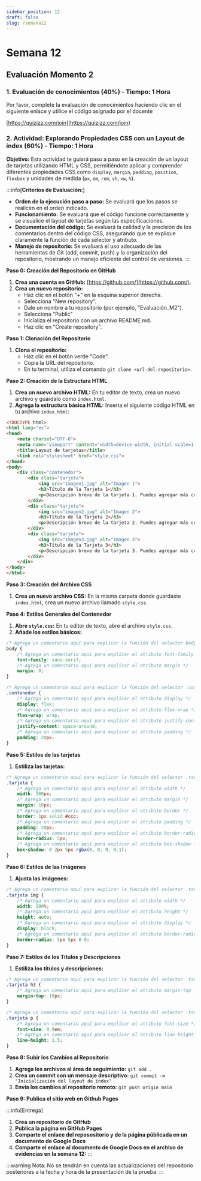 ```yaml
---
sidebar_position: 12
draft: false
slug: /semana12
---
```


# Semana 12

## Evaluación Momento 2 

### 1. Evaluación de conocimientos (40%) - Tiempo: 1 Hora

Por favor, complete la evaluación de conocimientos haciendo clic en el siguiente enlace y utilice el código asignado por el docente

[https://quizizz.com/join](https://quizizz.com/join)


### 2. Actividad: Explorando Propiedades CSS con un Layout de index (60%) - Tiempo: 1 Hora

**Objetivo:** Esta actividad te guiará paso a paso en la creación de un layout de tarjetas utilizando HTML y CSS, permitiéndote aplicar y comprender diferentes propiedades CSS como `display`, `margin`, `padding`, `position`, `flexbox` y unidades de medida (`px`, `em`, `rem`, `vh`, `vw`, `%`).

:::info[**Criterios de Evaluación:**]

*   **Orden de la ejecución paso a paso:** Se evaluará que los pasos se realicen en el orden indicado.
*   **Funcionamiento:** Se evaluará que el código funcione correctamente y se visualice el layout de tarjetas según las especificaciones.
*   **Documentación del código:** Se evaluará la calidad y la precisión de los comentarios dentro del código CSS, asegurando que se explique claramente la función de cada selector y atributo.
*   **Manejo de repositorio:** Se evaluará el uso adecuado de las herramientas de Git (add, commit, push) y la organización del repositorio, mostrando un manejo eficiente del control de versiones.
:::

**Paso 0: Creación del Repositorio en GitHub**

1.  **Crea una cuenta en GitHub:** [https://github.com/](https://github.com/).
2.  **Crea un nuevo repositorio:**
    *   Haz clic en el botón "+" en la esquina superior derecha.
    *   Selecciona "New repository".
    *   Dale un nombre a tu repositorio (por ejemplo, "Evaluación_M2").   
    *   Selecciona "Public"
    *   Inicializa el repositorio con un archivo README.md.
    *   Haz clic en "Create repository".

**Paso 1: Clonación del Repositorio**

1.  **Clona el repositorio:**
    *   Haz clic en el botón verde "Code".
    *   Copia la URL del repositorio.
    *   En tu terminal, utiliza el comando `git clone <url-del-repositorio>`.

**Paso 2: Creación de la Estructura HTML**

1.  **Crea un nuevo archivo HTML:** En tu editor de texto, crea un nuevo archivo y guárdalo como `index.html`.
2.  **Agrega la estructura básica HTML:**  Inserta el siguiente código HTML en tu archivo `index.html`:

```html
<!DOCTYPE html>
<html lang="es">
<head>
    <meta charset="UTF-8">
    <meta name="viewport" content="width=device-width, initial-scale=1.0">
    <title>Layout de tarjetas</title>
    <link rel="stylesheet" href="style.css">
</head>
<body>
    <div class="contenedor">
        <div class="tarjeta">
            <img src="imagen1.jpg" alt="Imagen 1"> 
            <h3>Título de la Tarjeta 1</h3>
            <p>Descripción breve de la tarjeta 1. Puedes agregar más contenido aquí.</p>
        </div>
        <div class="tarjeta">
            <img src="imagen2.jpg" alt="Imagen 2">
            <h3>Título de la Tarjeta 2</h3>
            <p>Descripción breve de la tarjeta 2. Puedes agregar más contenido aquí.</p>
        </div>
        <div class="tarjeta">
            <img src="imagen3.jpg" alt="Imagen 3">
            <h3>Título de la Tarjeta 3</h3>
            <p>Descripción breve de la tarjeta 3. Puedes agregar más contenido aquí.</p>
        </div>
    </div>
</body>
</html>
```

**Paso 3: Creación del Archivo CSS**

1.  **Crea un nuevo archivo CSS:** En la misma carpeta donde guardaste `index.html`, crea un nuevo archivo llamado `style.css`.

**Paso 4: Estilos Generales del Contenedor**

1.  **Abre `style.css`:**  En tu editor de texto, abre el archivo `style.css`.
2.  **Añade los estilos básicos:**

```css
/* Agrega un comentario aquí para explicar la función del selector body */
body {
    /* Agrega un comentario aquí para explicar el atributo font-family */
    font-family: sans-serif;
    /* Agrega un comentario aquí para explicar el atributo margin */
    margin: 0;
}

/* Agrega un comentario aquí para explicar la función del selector .contenedor */
.contenedor {
    /* Agrega un comentario aquí para explicar el atributo display */
    display: flex; 
    /* Agrega un comentario aquí para explicar el atributo flex-wrap */
    flex-wrap: wrap; 
    /* Agrega un comentario aquí para explicar el atributo justify-content */
    justify-content: space-around; 
    /* Agrega un comentario aquí para explicar el atributo padding */
    padding: 20px;
}
```

**Paso 5: Estilos de las tarjetas**

1.  **Estiliza las tarjetas:**

```css
/* Agrega un comentario aquí para explicar la función del selector .tarjeta */
.tarjeta {
    /* Agrega un comentario aquí para explicar el atributo width */
    width: 300px; 
    /* Agrega un comentario aquí para explicar el atributo margin */
    margin: 10px; 
    /* Agrega un comentario aquí para explicar el atributo border */
    border: 1px solid #ccc; 
    /* Agrega un comentario aquí para explicar el atributo padding */
    padding: 20px; 
    /* Agrega un comentario aquí para explicar el atributo border-radius */
    border-radius: 5px; 
    /* Agrega un comentario aquí para explicar el atributo box-shadow */
    box-shadow: 0 2px 5px rgba(0, 0, 0, 0.1); 
}
```

**Paso 6: Estilos de las Imágenes**

1.  **Ajusta las imágenes:**

```css
/* Agrega un comentario aquí para explicar la función del selector .tarjeta img */
.tarjeta img {
    /* Agrega un comentario aquí para explicar el atributo width */
    width: 100%; 
    /* Agrega un comentario aquí para explicar el atributo height */
    height: auto; 
    /* Agrega un comentario aquí para explicar el atributo display */
    display: block; 
    /* Agrega un comentario aquí para explicar el atributo border-radius */
    border-radius: 5px 5px 0 0; 
}
```

**Paso 7: Estilos de los Títulos y Descripciones**

1.  **Estiliza los títulos y descripciones:**

```css
/* Agrega un comentario aquí para explicar la función del selector .tarjeta h3 */
.tarjeta h3 {
    /* Agrega un comentario aquí para explicar el atributo margin-top */
    margin-top: 10px; 
}

/* Agrega un comentario aquí para explicar la función del selector .tarjeta p */
.tarjeta p {
    /* Agrega un comentario aquí para explicar el atributo font-size */
    font-size: 0.9em; 
    /* Agrega un comentario aquí para explicar el atributo line-height */
    line-height: 1.5; 
}
```

**Paso 8: Subir los Cambios al Repositorio**

1.  **Agrega los archivos al área de seguimiento:** `git add .`
2.  **Crea un commit con un mensaje descriptivo:** `git commit -m "Inicialización del layout de index"`
3.  **Envía los cambios al repositorio remoto:** `git push origin main` 

**Paso 9: Publica el sitio web en Github Pages**


:::info[Entrega]


1. **Crea un repositorio de GitHub**   
2. **Publica la página en GitHub Pages**   
3. **Comparte el enlace del reposositorio y de la página públicada en un documento de Google Docs**    
4. **Comparte el enlace al documento de Google Docs en el archivo de evidencias en la semana 12:**
:::

:::warning
Nota: No se tendrán en cuenta las actualizaciones del repositorio posteriores a la fecha y hora de la presentación de la prueba.
:::
   

